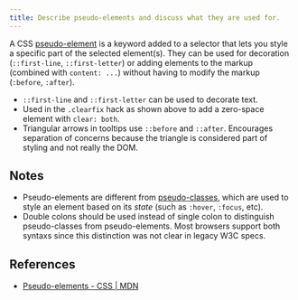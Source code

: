 ```yaml
---
title: Describe pseudo-elements and discuss what they are used for.
---
```


A CSS [pseudo-element](https://developer.mozilla.org/en-US/docs/Web/CSS/Pseudo-elements) is a keyword added to a selector that lets you style a specific part of the selected element(s). They can be used for decoration (`::first-line`, `::first-letter`) or adding elements to the markup (combined with `content: ...`) without having to modify the markup (`:before`, `:after`).

- `::first-line` and `::first-letter` can be used to decorate text.
- Used in the `.clearfix` hack as shown above to add a zero-space element with `clear: both`.
- Triangular arrows in tooltips use `::before` and `::after`. Encourages separation of concerns because the triangle is considered part of styling and not really the DOM.

## Notes

- Pseudo-elements are different from [pseudo-classes](https://developer.mozilla.org/en-US/docs/Web/CSS/Pseudo-classes), which are used to style an element based on its _state_ (such as `:hover`, `:focus`, etc).
- Double colons should be used instead of single colon to distinguish pseudo-classes from pseudo-elements. Most browsers support both syntaxs since this distinction was not clear in legacy W3C specs.

## References

- [Pseudo-elements - CSS | MDN](https://developer.mozilla.org/en-US/docs/Web/CSS/Pseudo-elements)
